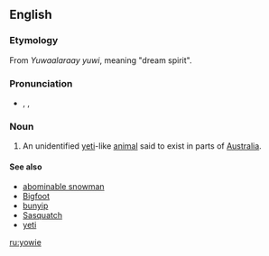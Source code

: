 ==English==
{{wikipedia|Yowie (cryptid)}}

===Etymology===
From {{AA.}} ''Yuwaalaraay yuwi'', meaning "dream spirit".

===Pronunciation===
*{{enPR|you'wi}}, {{IPA|/ˈjaʊwi/}}, {{SAMPA|/"jaUwi/}}

===Noun===
{{en-noun|yowies}}

# {{context|AU|cryptozoology}} An unidentified [[yeti]]-like [[animal]] said to exist in parts of [[Australia]].

====See also====
*[[abominable snowman]]
*[[Bigfoot]]
*[[bunyip]]
*[[Sasquatch]]
*[[yeti]]

[[ru:yowie]]